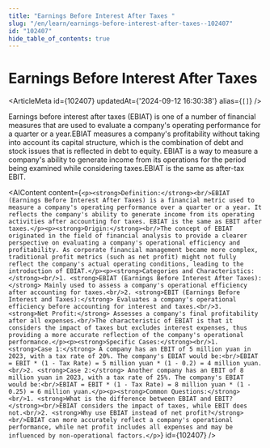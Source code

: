 ```yaml
---
title: "Earnings Before Interest After Taxes "
slug: "/en/learn/earnings-before-interest-after-taxes--102407"
id: "102407"
hide_table_of_contents: true
---
```



# Earnings Before Interest After Taxes 

<ArticleMeta id={102407} updatedAt={'2024-09-12 16:30:38'} alias={`[]`} />
<div className='border-solid border-b border-t-0 my-4 border-[var(--ifm-color-gray-300)]' />

Earnings before interest after taxes (EBIAT) is one of a number of financial measures that are used to evaluate a company's operating performance for a quarter or a year.EBIAT measures a company's profitability without taking into account its capital structure, which is the combination of debt and stock issues that is reflected in debt to equity. EBIAT is a way to measure a company's ability to generate income from its operations for the period being examined while considering taxes.EBIAT is the same as after-tax EBIT.

<AIContent content={`<p><strong>Definition:</strong><br/>EBIAT (Earnings Before Interest After Taxes) is a financial metric used to measure a company's operating performance over a quarter or a year. It reflects the company's ability to generate income from its operating activities after accounting for taxes. EBIAT is the same as EBIT after taxes.</p><p><strong>Origin:</strong><br/>The concept of EBIAT originated in the field of financial analysis to provide a clearer perspective on evaluating a company's operational efficiency and profitability. As corporate financial management became more complex, traditional profit metrics (such as net profit) might not fully reflect the company's actual operating conditions, leading to the introduction of EBIAT.</p><p><strong>Categories and Characteristics:</strong><br/>1. <strong>EBIAT (Earnings Before Interest After Taxes):</strong> Mainly used to assess a company's operational efficiency after accounting for taxes.<br/>2. <strong>EBIT (Earnings Before Interest and Taxes):</strong> Evaluates a company's operational efficiency before accounting for interest and taxes.<br/>3. <strong>Net Profit:</strong> Assesses a company's final profitability after all expenses.<br/>The characteristic of EBIAT is that it considers the impact of taxes but excludes interest expenses, thus providing a more accurate reflection of the company's operational performance.</p><p><strong>Specific Cases:</strong><br/>1. <strong>Case 1:</strong> A company has an EBIT of 5 million yuan in 2023, with a tax rate of 20%. The company's EBIAT would be:<br/>EBIAT = EBIT * (1 - Tax Rate) = 5 million yuan * (1 - 0.2) = 4 million yuan.<br/>2. <strong>Case 2:</strong> Another company has an EBIT of 8 million yuan in 2023, with a tax rate of 25%. The company's EBIAT would be:<br/>EBIAT = EBIT * (1 - Tax Rate) = 8 million yuan * (1 - 0.25) = 6 million yuan.</p><p><strong>Common Questions:</strong><br/>1. <strong>What is the difference between EBIAT and EBIT?</strong><br/>EBIAT considers the impact of taxes, while EBIT does not.<br/>2. <strong>Why use EBIAT instead of net profit?</strong><br/>EBIAT can more accurately reflect a company's operational performance, while net profit includes all expenses and may be influenced by non-operational factors.</p>`} id={102407} />
